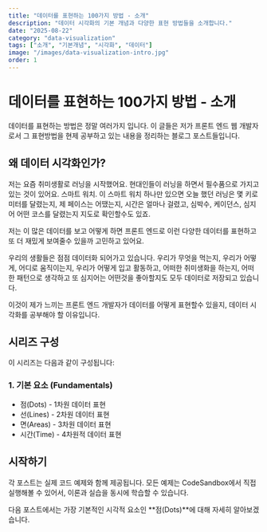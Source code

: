 ```yaml
---
title: "데이터를 표현하는 100가지 방법 - 소개"
description: "데이터 시각화의 기본 개념과 다양한 표현 방법들을 소개합니다."
date: "2025-08-22"
category: "data-visualization"
tags: ["소개", "기본개념", "시각화", "데이터"]
image: "/images/data-visualization-intro.jpg"
order: 1
---
```


# 데이터를 표현하는 100가지 방법 - 소개

데이터를 표현하는 방법은 정말 여러가지 입니다. 이 글들은 저가 프론트 엔드 웹 개발자로서 그 표현방법을 현제 공부하고 있는 내용을 정리하는 블로그 포스트들입니다.

## 왜 데이터 시각화인가?

저는 요즘 취미생활로 러닝을 시작했어요. 현대인들이 러닝을 하면서 필수품으로 가지고 있는 것이 있어요. 스마트 워치.
이 스마트 워치 하나만 있으면 오늘 했던 러닝은 몇 키로미터를 달렸는지, 제 페이스는 어땠는지, 시간은 얼마나 걸렸고, 심박수, 케이던스, 심지어 어떤 코스를 달렸는지 지도로 확인할수도 있죠.

저는 이 많은 데이터를 보고 어떻게 하면 프론트 엔드로 이런 다양한 데이터를 표현하고 또 더 재밌게 보여줄수 있을까 고민하고 있어요.

우리의 생활들은 점점 데이터화 되어가고 있습니다.
우리가 무엇을 먹는지,
우리가 어떻게, 어디로 움직이는지,
우리가 어떻게 입고 활동하고,
어떠한 취미생화을 하는지,
어떠한 패턴으로 생각하고 또 심지어는 어떤것을 좋아할지도 모두 데이터로 저장되고 있습니다.

이것이 제가 느끼는 프론트 엔드 개발자가 데이터를 어떻게 표현할수 있을지, 데이터 시각화를 공부해야 할 이유입니다.

## 시리즈 구성

이 시리즈는 다음과 같이 구성됩니다:

### 1. 기본 요소 (Fundamentals)

- 점(Dots) - 1차원 데이터 표현
- 선(Lines) - 2차원 데이터 표현
- 면(Areas) - 3차원 데이터 표현
- 시간(Time) - 4차원적 데이터 표현

## 시작하기

각 포스트는 실제 코드 예제와 함께 제공됩니다. 모든 예제는 CodeSandbox에서 직접 실행해볼 수 있어서, 이론과 실습을 동시에 학습할 수 있습니다.

다음 포스트에서는 가장 기본적인 시각적 요소인 **점(Dots)**에 대해 자세히 알아보겠습니다.
